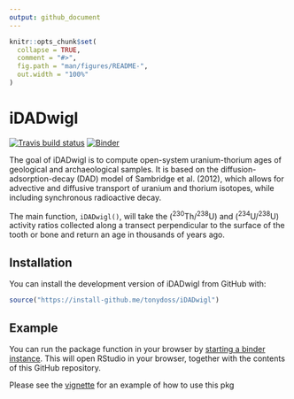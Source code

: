 ```yaml
---
output: github_document
---
```


<!-- README.md is generated from README.Rmd. Please edit that file -->

```r
knitr::opts_chunk$set(
  collapse = TRUE,
  comment = "#>",
  fig.path = "man/figures/README-",
  out.width = "100%"
)
```
# iDADwigl

[![Travis build
status](https://travis-ci.org/benmarwick/iDADwigl.svg?branch=master)](https://travis-ci.org/benmarwick/iDADwigl) [![Binder](https://mybinder.org/badge_logo.svg)](https://mybinder.org/v2/gh/benmarwick/iDADwigl/master?urlpath=rstudio)

The goal of iDADwigl is to compute open-system uranium-thorium ages of geological and archaeological samples. It is based on the diffusion-adsorption-decay (DAD) model of Sambridge et al. (2012), which allows for advective and diffusive transport of uranium and thorium isotopes, while including synchronous radioactive decay.

The main function, `iDADwigl()`, will take the (^230^Th/^238^U) and (^234^U/^238^U) activity ratios collected along a transect perpendicular to the surface of the tooth or bone and return an age in thousands of years ago.

## Installation

You can install the development version of iDADwigl from GitHub with:

``` r
source("https://install-github.me/tonydoss/iDADwigl")
```

## Example

You can run the package function in your browser by [starting a binder instance](https://mybinder.org/v2/gh/benmarwick/iDADwigl/master?urlpath=rstudio). This will open RStudio in your browser, together with the contents of this GitHub repository. 

Please see the [vignette](articles/idadwigl.pdf) for an example of how to use this pkg

